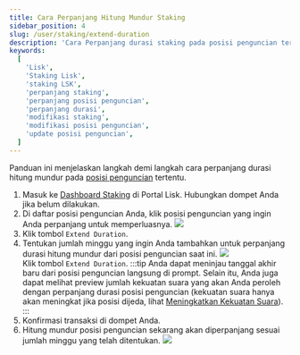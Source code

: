 ```yaml
---
title: Cara Perpanjang Hitung Mundur Staking
sidebar_position: 4
slug: /user/staking/extend-duration
description: 'Cara Perpanjang durasi staking pada posisi penguncian tertentu.'
keywords:
  [
    'Lisk',
    'Staking Lisk',
    'staking LSK',
    'perpanjang staking',
    'perpanjang posisi penguncian',
    'perpanjang durasi',
    'modifikasi staking',
    'modifikasi posisi penguncian',
    'update posisi penguncian',
  ]
---
```



Panduan ini menjelaskan langkah demi langkah cara perpanjang durasi hitung mundur pada [posisi penguncian](overview#posisi-penguncian) tertentu.

1. Masuk ke [Dashboard Staking](https://portal.lisk.com/staking/dashboard) di Portal Lisk.
    Hubungkan dompet Anda jika belum dilakukan.
2. Di daftar posisi penguncian Anda, klik posisi penguncian yang ingin Anda perpanjang untuk memperluasnya.
    <img src={positions} /><br />
3. Klik tombol `Extend Duration`.
4. Tentukan jumlah minggu yang ingin Anda tambahkan untuk perpanjang durasi hitung mundur dari posisi penguncian saat ini.
    <img src={extend} /><br />
    Klik tombol `Extend Duration`.
    :::tip
    Anda dapat meninjau tanggal akhir baru dari posisi penguncian langsung di prompt.
    Selain itu, Anda juga dapat melihat preview jumlah kekuatan suara yang akan Anda peroleh dengan perpanjang durasi posisi penguncian (kekuatan suara hanya akan meningkat jika posisi dijeda, lihat [Meningkatkan Kekuatan Suara](/governance/overview#meningkatkan-kekuatan-suara)).
    :::
5. Konfirmasi transaksi di dompet Anda.
6. Hitung mundur posisi penguncian sekarang akan diperpanjang sesuai jumlah minggu yang telah ditentukan.
    <img src={extended} /><br />

